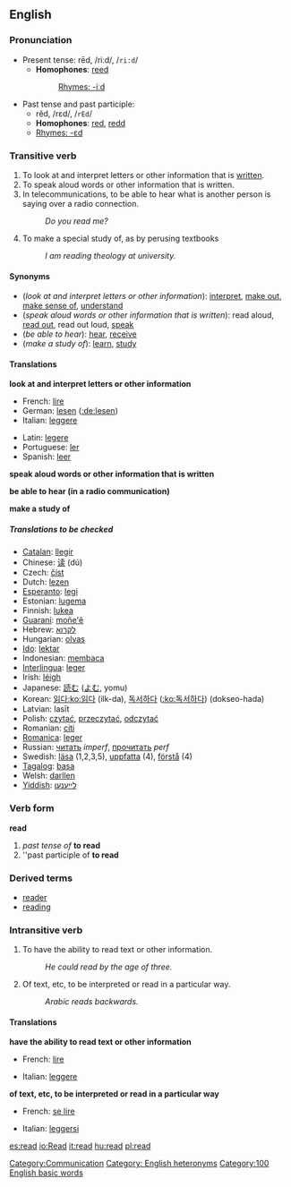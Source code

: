 ==English==
===Pronunciation===
*Present tense: rēd, /riːd/, /<tt>ri:d</tt>/
**'''Homophones''': [[reed]]
**:[[Rhymes:English:-iːd|Rhymes: -iːd]]
*Past tense and past participle:
**rĕd, /rɛd/, /<tt>rEd</tt>/
**'''Homophones''': [[red]], [[redd]]
**[[Rhymes:English:-ɛd|Rhymes: -ɛd]]

=== Transitive verb ===
{{en-infl-irreg|read|reads|reading|read|read}}

#To look at and interpret letters or other information that is [[written]].
#To speak aloud words or other information that is written.
#In telecommunications, to be able to hear what is another person is saying over a radio connection.
#:''Do you read me?''
#To make a special study of, as by perusing textbooks
#:''I am reading theology at university.''

====Synonyms====
*(''look at and interpret letters or other information''): [[interpret]], [[make out]], [[make sense of]], [[understand]]
*(''speak aloud words or other information that is written''): read aloud, [[read out]], read out loud, [[speak]]
*(''be able to hear''): [[hear]], [[receive]]
*(''make a study of''): [[learn]], [[study]]

====Translations====

'''look at and interpret letters or other information'''
{{top}}
*French: [[lire#French|lire]]
*German: [[lesen]] ([[:de:lesen]])
*Italian: [[leggere]]
{{mid}}
*Latin: [[legere]]
*Portuguese: [[ler]]
*Spanish: [[leer#Spanish|leer]]
{{bottom}}

'''speak aloud words or other information that is written'''
{{top}}
{{mid}}
{{bottom}}

'''be able to hear (in a radio communication)'''
{{top}}
{{mid}}
{{bottom}}

'''make a study of'''
{{top}}
{{mid}}
{{bottom}}

=====Translations to be checked=====
<!--Remove this section once all of the translations below have been moved into the tables above.-->
{{checktrans}}

*[[Catalan]]: [[llegir]]
*Chinese: [[读]] (dú)
*Czech: [[číst]]
*Dutch: [[lezen]]
*[[Esperanto]]: [[legi]]
*Estonian: [[lugema]]
*Finnish: [[lukea]]
*[[Guaraní]]: [[moñe'ẽ]]
*Hebrew: [[לקרוא]]
*Hungarian: [[olvas]]
*[[Ido]]: [[lektar]]
*Indonesian: [[baca|membaca]]
*[[Interlingua]]: [[leger]]
*Irish: [[léigh]]
*Japanese: [[読む]] ([[よむ]], yomu)
*Korean: [[읽다]][[:ko:읽다]] (ilk-da), [[독서하다]] ([[:ko:독서하다]]) (dokseo-hada)
*Latvian: lasīt
*Polish: [[czytać]], [[przeczytać]], [[odczytać]] 
*Romanian: [[citi]]
*[[Romanica]]: [[leger]]
*Russian: [[читать]] ''imperf'', [[прочитать]] ''perf''
*Swedish: [[läsa]] (1,2,3,5), [[uppfatta]] (4), [[förstå]] (4)
*[[Tagalog]]: [[basa]]
*Welsh: [[darllen]]
*[[Yiddish]]: [[לײענען]]

=== Verb form ===
'''read'''

#''past tense of'' '''to read'''
#''past participle of '''to read'''

<!--NOTE: Do not add translations here; these belong in the conjugations of the various translations given for the infinitive senses above
==== Translations ====
*Dutch: [[las]], [[lazen]]
*Esperanto: [[legis]]
*Ido: [[lektis]]
*{{sv}}: [[läste]] (1,2,3,5), [[förstod]] (4), [[uppfattade]] (4)

=== Verb ===
'''read'''

# past participle of ''to read''

=== Translations ===
*Dutch: [[gelezen]]
*{{sv}}: [[läst]] (1,2,3,5), [[förstått]] (4), [[uppfattat]] (4)
-->
===Derived terms===
*[[reader]]
*[[reading]]

===Intransitive verb===
{{en-infl-irreg|read|reads|reading|read|read}}

#To have the ability to read text or other information.
#:''He could read by the age of three.''
#Of text, etc, to be interpreted or read in a particular way.
#:''Arabic reads backwards.''

====Translations====

'''have the ability to read text or other information'''
{{top}}
*French: [[lire#French|lire]]
{{mid}}
*Italian: [[leggere]]
{{bottom}}

'''of text, etc, to be interpreted or read in a particular way'''
{{top}}
*French: [[se lire]]
{{mid}}
*Italian: [[leggersi]]
{{bottom}}

[[Category:Communication]]
[[Category: English heteronyms]]
[[Category:100 English basic words]]

[[es:read]]
[[io:Read]]
[[it:read]]
[[hu:read]]
[[pl:read]]